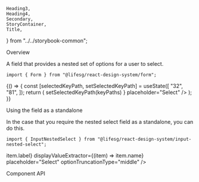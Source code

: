     Heading3,
    Heading4,
    Secondary,
    StoryContainer,
    Title,
} from "../../storybook-common";

<Meta title="Form/NestedSelect" component={Form.NestedSelect} />

<Title>Form.NestedSelect</Title>

<Secondary>Overview</Secondary>

A field that provides a nested set of options for a user to select.

```tsx
import { Form } from "@lifesg/react-design-system/form";
```

<Canvas>
    <Story name="NestedSelect">
        {() => {
            const [selectedKeyPath, setSelectedKeyPath] = useState([
                "32",
                "81",
            ]);
            return (
                <StoryContainer>
                    <Container>
                        <Form.NestedSelect
                            label="This is the nested selected field"
                            options={options}
                            selectedKeyPath={selectedKeyPath}
                            onSelectOption={(keyPaths, value) =>
                                setSelectedKeyPath(keyPaths)
                            }
                            placeholder="Select"
                        />
                    </Container>
                </StoryContainer>
            );
        }}
    </Story>
</Canvas>

<Heading3>Using the field as a standalone</Heading3>

In the case that you require the nested select field as a standalone, you can do this.

```tsx
import { InputNestedSelect } from "@lifesg/react-design-system/input-nested-select";
```

<Preview>
    <Story name="Standalone usage">
        <StoryContainer>
            <Container>
                <InputNestedSelect
                    options={options}
                    listExtractor={(item) => item.label}
                    displayValueExtractor={(item) => item.name}
                    placeholder="Select"
                    optionTruncationType="middle"
                />
            </Container>
        </StoryContainer>
    </Story>
</Preview>

<Secondary>Component API</Secondary>

<PropsTable />
